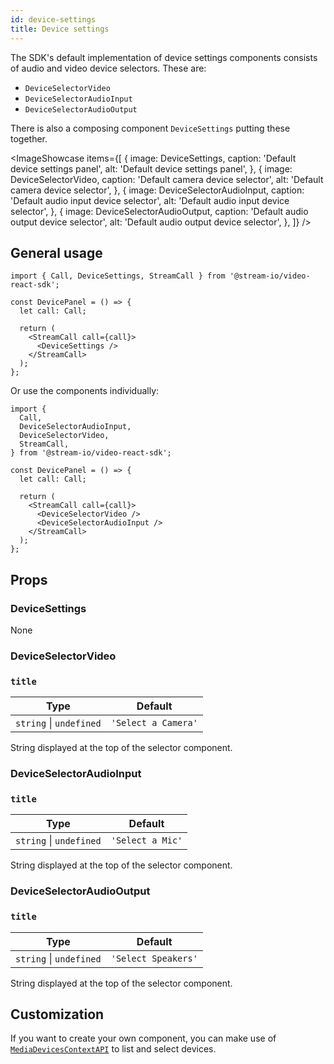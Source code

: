 ```yaml
---
id: device-settings
title: Device settings
---
```



The SDK's default implementation of device settings components consists of audio and video device selectors. These are:

- `DeviceSelectorVideo`
- `DeviceSelectorAudioInput`
- `DeviceSelectorAudioOutput`

There is also a composing component `DeviceSettings` putting these together.

<ImageShowcase
  items={[
    {
      image: DeviceSettings,
      caption: 'Default device settings panel',
      alt: 'Default device settings panel',
    },
    {
      image: DeviceSelectorVideo,
      caption: 'Default camera device selector',
      alt: 'Default camera device selector',
    },
    {
      image: DeviceSelectorAudioInput,
      caption: 'Default audio input device selector',
      alt: 'Default audio input device selector',
    },
    {
      image: DeviceSelectorAudioOutput,
      caption: 'Default audio output device selector',
      alt: 'Default audio output device selector',
    },
  ]}
/>

## General usage

```tsx
import { Call, DeviceSettings, StreamCall } from '@stream-io/video-react-sdk';

const DevicePanel = () => {
  let call: Call;

  return (
    <StreamCall call={call}>
      <DeviceSettings />
    </StreamCall>
  );
};
```

Or use the components individually:

```tsx
import {
  Call,
  DeviceSelectorAudioInput,
  DeviceSelectorVideo,
  StreamCall,
} from '@stream-io/video-react-sdk';

const DevicePanel = () => {
  let call: Call;

  return (
    <StreamCall call={call}>
      <DeviceSelectorVideo />
      <DeviceSelectorAudioInput />
    </StreamCall>
  );
};
```

## Props

### DeviceSettings

None

### DeviceSelectorVideo

### `title`

| Type                    | Default             |
| ----------------------- | ------------------- |
| `string` \| `undefined` | `'Select a Camera'` |

String displayed at the top of the selector component.

### DeviceSelectorAudioInput

### `title`

| Type                    | Default          |
| ----------------------- | ---------------- |
| `string` \| `undefined` | `'Select a Mic'` |

String displayed at the top of the selector component.

### DeviceSelectorAudioOutput

### `title`

| Type                    | Default             |
| ----------------------- | ------------------- |
| `string` \| `undefined` | `'Select Speakers'` |

String displayed at the top of the selector component.

## Customization

If you want to create your own component, you can make use of [`MediaDevicesContextAPI`](../../../guides/camera-and-microphone) to list and select devices.

